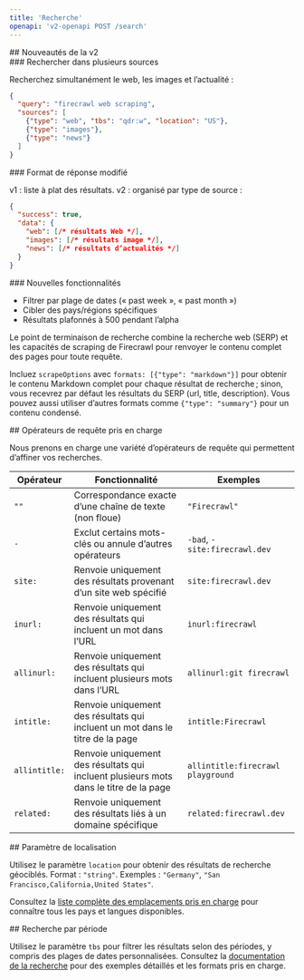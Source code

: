 ```yaml
---
title: 'Recherche'
openapi: 'v2-openapi POST /search'
---
```


<div id="whats-new-in-v2">
  ## Nouveautés de la v2
</div>

<div id="search-multiple-sources">
  ### Rechercher dans plusieurs sources
</div>

Recherchez simultanément le web, les images et l’actualité :

```json
{
  "query": "firecrawl web scraping",
  "sources": [
    {"type": "web", "tbs": "qdr:w", "location": "US"},
    {"type": "images"},
    {"type": "news"}
  ]
}
```


<div id="response-format-changed">
  ### Format de réponse modifié
</div>

v1 : liste à plat des résultats. v2 : organisé par type de source :

```json
{
  "success": true,
  "data": {
    "web": [/* résultats Web */],
    "images": [/* résultats image */],
    "news": [/* résultats d’actualités */]
  }
}
```


<div id="new-features">
  ### Nouvelles fonctionnalités
</div>

- Filtrer par plage de dates (« past week », « past month »)
- Cibler des pays/régions spécifiques
- Résultats plafonnés à 500 pendant l’alpha

Le point de terminaison de recherche combine la recherche web (SERP) et les capacités de scraping de Firecrawl pour renvoyer le contenu complet des pages pour toute requête.

Incluez `scrapeOptions` avec `formats: [{"type": "markdown"}]` pour obtenir le contenu Markdown complet pour chaque résultat de recherche ; sinon, vous recevrez par défaut les résultats du SERP (url, title, description). Vous pouvez aussi utiliser d’autres formats comme `{"type": "summary"}` pour un contenu condensé.

<div id="supported-query-operators">
  ## Opérateurs de requête pris en charge
</div>

Nous prenons en charge une variété d’opérateurs de requête qui permettent d’affiner vos recherches.

| Opérateur | Fonctionnalité | Exemples |
---|-|-|
| `""` | Correspondance exacte d’une chaîne de texte (non floue) | `"Firecrawl"`
| `-` | Exclut certains mots-clés ou annule d’autres opérateurs | `-bad`, `-site:firecrawl.dev`
| `site:` | Renvoie uniquement des résultats provenant d’un site web spécifié | `site:firecrawl.dev`
| `inurl:` | Renvoie uniquement des résultats qui incluent un mot dans l’URL | `inurl:firecrawl`
| `allinurl:` | Renvoie uniquement des résultats qui incluent plusieurs mots dans l’URL | `allinurl:git firecrawl`
| `intitle:` | Renvoie uniquement des résultats qui incluent un mot dans le titre de la page | `intitle:Firecrawl`
| `allintitle:` | Renvoie uniquement des résultats qui incluent plusieurs mots dans le titre de la page | `allintitle:firecrawl playground`
| `related:` | Renvoie uniquement des résultats liés à un domaine spécifique | `related:firecrawl.dev`

<div id="location-parameter">
  ## Paramètre de localisation
</div>

Utilisez le paramètre `location` pour obtenir des résultats de recherche géociblés. Format : `"string"`. Exemples : `"Germany"`, `"San Francisco,California,United States"`.

Consultez la [liste complète des emplacements pris en charge](https://firecrawl.dev/search_locations.json) pour connaître tous les pays et langues disponibles.

<div id="time-based-search">
  ## Recherche par période
</div>

Utilisez le paramètre `tbs` pour filtrer les résultats selon des périodes, y compris des plages de dates personnalisées. Consultez la [documentation de la recherche](https://docs.firecrawl.dev/features/search#time-based-search) pour des exemples détaillés et les formats pris en charge.